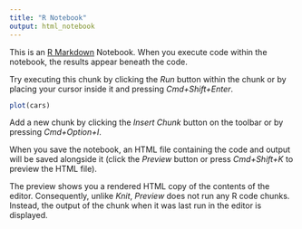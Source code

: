 ```yaml
---
title: "R Notebook"
output: html_notebook
---
```


This is an [R Markdown](http://rmarkdown.rstudio.com) Notebook. When you execute code within the notebook, the results appear beneath the code. 

Try executing this chunk by clicking the *Run* button within the chunk or by placing your cursor inside it and pressing *Cmd+Shift+Enter*. 

```r
plot(cars)
```

Add a new chunk by clicking the *Insert Chunk* button on the toolbar or by pressing *Cmd+Option+I*.

When you save the notebook, an HTML file containing the code and output will be saved alongside it (click the *Preview* button or press *Cmd+Shift+K* to preview the HTML file). 

The preview shows you a rendered HTML copy of the contents of the editor. Consequently, unlike *Knit*, *Preview* does not run any R code chunks. Instead, the output of the chunk when it was last run in the editor is displayed.



<!-- --- -->
<!-- title: "Bibliographic Studies" -->
<!-- author: "Serdar Balci, MD, Pathologist" -->
<!-- date: '`r format(Sys.time())`' -->
<!-- output: -->
<!--   html_notebook: -->
<!--     code_folding: none -->
<!--     fig_caption: yes -->
<!--     highlight: kate -->
<!--     number_sections: yes -->
<!--     theme: cerulean -->
<!--     toc: yes -->
<!--     toc_float: yes -->
<!-- --- -->

<!-- **"MeSH Terms and Author Key Words In Pathology Articles From Turkey"** -->



<!-- ```{r} -->
<!-- knitr::opts_chunk$set(message = FALSE, warning=FALSE, tidy = TRUE, error = TRUE) -->
<!-- ``` -->

<!-- ```{r} -->
<!-- library(rmarkdown) -->
<!-- ``` -->


<!-- # Background -->

<!-- PubMed collection from [National Library of Medicine](https://www.ncbi.nlm.nih.gov/pubmed/), has the most comprehensive information about peer reviewed articles in medicine. -->

<!-- [MeSH Terms](https://www.nlm.nih.gov/pubs/factsheets/mesh.html) is a controlled vocabulary that is used to label PubMed articles according to their content. It is done by experts in National Library of Medicine. Keywords are lables that are given by authors of the article. Both are included in a PubMed record of an article. -->

<!-- [EDirect](https://dataguide.nlm.nih.gov/edirect/install.html) is a valuable tool to identify various features of published articles that are indexed in PubMed. -->

<!-- # Aim -->

<!-- In this analysis we aimed to identify the most common topics investigated in Turkey and published in pathology journals. This may reveal the common research topics Turkish pathologists are interested. We extracted most common MeSH terms and keywords from PubMed articles using [EDirect](https://dataguide.nlm.nih.gov/edirect/overview.html): -->
<!-- [MeSH Terms Pathology Articles From Turkey](https://sbalci.github.io/pubmed/MeSH_Terms_Pathology_Articles_From_Turkey.html) -->


<!-- # Materials and Methods -->

<!-- **Methods:** -->

<!-- Packages used for analysis are given. `Tidyverse` is used for data manipulation, and [rstudioapi](https://github.com/rstudio/rstudio/issues/2193) to run e-utilities commands from RStudio. -->


<!-- ```{r load -if not present install- required packages} -->
<!-- usePackage <- function(p) -->
<!-- { -->
<!-- if (!is.element(p, installed.packages()[, 1])) -->
<!-- install.packages(p, dep = TRUE) -->
<!-- require(p, character.only = TRUE) -->
<!-- } -->

<!-- usePackage("tidyverse") -->
<!-- usePackage("rstudioapi") -->
<!-- usePackage("pander") -->
<!-- ``` -->


<!-- Pathology Journal ISSN List was retrieved from [In Cites Clarivate](https://jcr.incites.thomsonreuters.com/), and Journal Data Filtered as follows:  -->

<!-- `JCR Year: 2016 Selected Editions: SCIE,SSCI Selected Categories: 'PATHOLOGY' Selected Category Scheme: WoS` -->


<!-- ```{r Get ISSN List from data downloaded from WoS} -->
<!-- # # Get ISSN List from data downloaded from WoS -->
<!-- # ISSNList <- JournalHomeGrid <- read_csv("/Users/serdarbalciold/RepTemplates/pubmed/data/JournalHomeGrid.csv", skip = 1) %>% -->
<!-- # select(ISSN) %>% -->
<!-- # filter(!is.na(ISSN)) %>% -->
<!-- # t() %>% -->
<!-- # paste("OR ", collapse = "") # add OR between ISSN List -->
<!-- #  -->
<!-- # ISSNList <- gsub(" OR $", "" , ISSNList) # to remove last OR -->
<!-- ``` -->


<!-- Data is retrieved from PubMed via [e-Utilities](https://dataguide.nlm.nih.gov/). -->

<!-- The search formula for PubMed is generated as "ISSN List AND Country[Affiliation]" as described in [advanced search of PubMed](https://www.ncbi.nlm.nih.gov/pubmed/advanced). -->

<!-- ```{r Generate Search Formula For Pathology Journals AND Countries} -->
<!-- # # Generate Search Formula For Pathology Journals AND Countries -->
<!-- # searchformula <- -->
<!-- # paste("'", ISSNList, "'", " AND ", "Turkey[Affiliation]") -->
<!-- # write(searchformula, "/Users/serdarbalciold/RepTemplates/pubmed/data/searchformula.txt") -->
<!-- ``` -->

<!-- Articles are downloaded as `xml`. -->

<!-- ```{r Search PubMed, write data as xml} -->
<!-- # myTerm <- rstudioapi::terminalCreate(show = FALSE) -->
<!-- # rstudioapi::terminalSend( -->
<!-- #     myTerm, -->
<!-- #     "esearch -db pubmed -query \"$(cat /Users/serdarbalciold/RepTemplates/pubmed/data/searchformula.txt)\" -datetype PDAT -mindate 1900 -maxdate 3000 | efetch -format xml > /Users/serdarbalciold/RepTemplates/pubmed/data/PathologyTurkey.xml \n" -->
<!-- # ) -->
<!-- # Sys.sleep(1) -->
<!-- # repeat { -->
<!-- #     Sys.sleep(0.1) -->
<!-- #     if (rstudioapi::terminalBusy(myTerm) == FALSE) { -->
<!-- #         print("Code Executed") -->
<!-- #         break -->
<!-- #     } -->
<!-- # } -->
<!-- ``` -->


<!-- MeSH terms are extracted from xml. [Common terms](https://www.nlm.nih.gov/bsd/indexing/training/CHK_010.html) are excluded and [major topics](https://www.nlm.nih.gov/bsd/disted/meshtutorial/principlesofmedlinesubjectindexing/majortopics/) are selected. -->

<!-- ```{r extract major MeSH topics -excluding common tags- from xml, message=FALSE, warning=FALSE} -->
<!-- myTerm <- rstudioapi::terminalCreate(show = FALSE) -->
<!-- rstudioapi::terminalSend( -->
<!-- myTerm, -->
<!-- "xtract -input /Users/serdarbalciold/RepTemplates/pubmed/data/PathologyTurkey.xml -pattern MeshHeading -if DescriptorName@MajorTopicYN -equals Y -or QualifierName@MajorTopicYN -equals Y -element DescriptorName| grep -vxf /Users/serdarbalciold/RepTemplates/pubmed/data/checktags.txt | sort-uniq-count-rank > /Users/serdarbalciold/RepTemplates/pubmed/data/PathologyTurkeyMeSH.csv \n" -->
<!-- ) -->
<!-- Sys.sleep(1) -->
<!-- repeat { -->
<!-- Sys.sleep(0.1) -->
<!-- if (rstudioapi::terminalBusy(myTerm) == FALSE) { -->
<!-- print("Code Executed") -->
<!-- break -->
<!-- } -->
<!-- } -->
<!-- ``` -->

<!-- Keywords are extracted from `xml`. -->

<!-- ```{r extract author keywords from xml, message=FALSE, warning=FALSE, results='asis'} -->
<!-- myTerm <- rstudioapi::terminalCreate(show = FALSE) -->
<!-- rstudioapi::terminalSend( -->
<!-- myTerm, -->
<!-- "xtract -input /Users/serdarbalciold/RepTemplates/pubmed/data/PathologyTurkey.xml -pattern Keyword -element Keyword | sort-uniq-count-rank > /Users/serdarbalciold/RepTemplates/pubmed/data/authorkeywords.csv \n" -->
<!-- ) -->
<!-- Sys.sleep(1) -->
<!-- repeat { -->
<!-- Sys.sleep(0.1) -->
<!-- if (rstudioapi::terminalBusy(myTerm) == FALSE) { -->
<!-- print("Code Executed") -->
<!-- break -->
<!-- } -->
<!-- } -->
<!-- ``` -->


<!-- The retrieved information was compiled in a table. -->

<!-- ```{r message=FALSE, warning=FALSE} -->
<!-- library(readr) -->

<!-- authorkeywords <- read_table2("/Users/serdarbalciold/RepTemplates/pubmed/data/authorkeywords.csv", col_names = c("frequency", "author key word"), cols( -->
<!--   frequency = col_integer(), -->
<!--   `author key word` = col_character() -->
<!-- ), guess_max = 100) -->

<!-- authorkeywords <- authorkeywords %>%  -->
<!--     head(n=20) -->

<!-- PathologyTurkeyMeSH <- read_table2("/Users/serdarbalciold/RepTemplates/pubmed/data/PathologyTurkeyMeSH.csv", col_names = c("frequency", "MeSH term"), cols( -->
<!--   frequency = col_integer(), -->
<!--   `MeSH term` = col_character() -->
<!-- ), guess_max = 100) -->

<!-- PathologyTurkeyMeSH <-PathologyTurkeyMeSH %>%  -->
<!--     head(n = 20) -->
<!-- ``` -->

<!-- # Results -->

<!-- _**Most common 20 author supplied keywords are given below.**_ -->

<!-- ```{r results = 'asis'} -->
<!-- print(authorkeywords) -->
<!-- # pander::pander(authorkeywords, justify = "left", caption = "Most common 20 author supplied keywords") -->
<!-- ``` -->

<!-- _**Most common 20 MeSH terms are given below**_ -->

<!-- ```{r results = 'asis'} -->

<!-- # pander::pander(PathologyTurkeyMeSH, justify = "left", caption = "Most common 20 MeSH terms") -->

<!-- print(PathologyTurkeyMeSH) -->

<!-- ``` -->



<!-- # Comments -->

<!-- **Comment:** -->
<!-- We may conclude that adenocarcinomas, breast and thyroid tumors, and immunohistochemistry are the most common research topics. Lung, kidney and ovary are also common research topics. -->


<!-- **Future Work:** -->
<!-- * The changes in frequencies of topics throughout time -->
<!-- * The distribution of topics among institutions -->




<!-- --- -->


<!-- # Feedback -->

<!-- [Serdar Balcı, MD, Pathologist](https://github.com/sbalci) would like to hear your feedback: https://goo.gl/forms/YjGZ5DHgtPlR1RnB3 -->

<!-- This document will be continiously updated and the last update was on `r Sys.time()`. -->

<!-- --- -->

<!-- # Back to Main Menu -->

<!-- [Main Page for Bibliographic Analysis](https://sbalci.github.io/pubmed/BibliographicStudies.html) -->